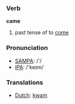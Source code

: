 === Verb ===

'''came'''

# past tense of to [[come]]

=== Pronunciation ===
*[[w:SAMPA|SAMPA]]: /'/
*[[w:IPA|IPA]]: /'keɪm/

=== Translations ===
*[[Dutch]]: [[kwam]]